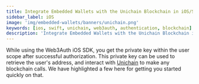 ```yaml
---
title: Integrate Embedded Wallets with the Unichain Blockchain in iOS/Swift Applications
sidebar_label: iOS
image: 'img/embedded-wallets/banners/unichain.png'
keywords: [ios, swift, unichain, web3auth, authentication, blockchain]
description: 'Integrate Embedded Wallets with the Unichain Blockchain in iOS/Swift Applications | Embedded Wallets'
---
```



While using the Web3Auth iOS SDK, you get the private key within the user scope after successful authorization. This private key can be used to retrieve the user's address, and interact with [Unichain](https://www.unichain.org/) to make any blockchain calls. We have highlighted a few here for getting you started quickly on that.

<EVMInteraction />

